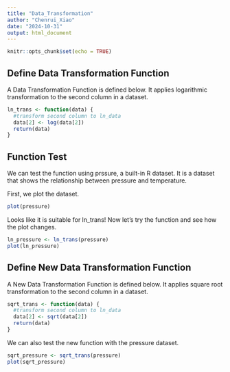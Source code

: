 ```yaml
---
title: "Data_Transformation"
author: "Chenrui_Xiao"
date: "2024-10-31"
output: html_document
---
```


```r
knitr::opts_chunk$set(echo = TRUE)
```

## Define Data Transformation Function

A Data Transformation Function is defined below. It applies logarithmic transformation to the second column in a dataset.

```r

ln_trans <- function(data) {
  #transform second column to ln_data
  data[2] <- log(data[2])
  return(data)
}

```

## Function Test

We can test the function using prssure, a built-in R dataset. It is a dataset that shows the relationship between pressure and temperature.

First, we plot the dataset.

```r
plot(pressure)

```

Looks like it is suitable for ln_trans!
Now let's try the function and see how the plot changes.

```r
ln_pressure <- ln_trans(pressure)
plot(ln_pressure)
```

## Define New Data Transformation Function

A New Data Transformation Function is defined below. It applies square root transformation to the second column in a dataset.

```r

sqrt_trans <- function(data) {
  #transform second column to ln_data
  data[2] <- sqrt(data[2])
  return(data)
}

```

We can also test the new function with the pressure dataset.

```r
sqrt_pressure <- sqrt_trans(pressure)
plot(sqrt_pressure)
```
